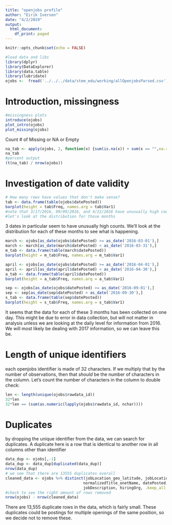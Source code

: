 ```yaml
---
title: "openjobs profile"
author: "Eirik Iversen"
date: "4/2/2019"
output:
  html_document:
    df_print: paged
---
```


```r
knitr::opts_chunk$set(echo = FALSE)
```

```r
#load data and libs 
library(dplyr)
library(DataExplorer)
library(data.table)
library(lubridate)
ojobs <-  fread('../../../data/stem_edu/working/allOpenjobsParsed.csv')
```

# Introduction, missingness 
```r
#missingness plots
introduce(ojobs)
plot_intro(ojobs)
plot_missing(ojobs)
```

Count # of Missing or NA or Empty 
```r
na_tab <- apply(ojobs, 2, function(x) {sum(is.na(x)) + sum(x == "",na.rm = T)})
na_tab 
#percent output
(t(na_tab) / nrow(ojobs))
```

# Investigation of date validity

```r
# How many rows have values that don't make sense?
tab <- data.frame(table(ojobs$datePosted))
barplot(height = tab$Freq, names.arg = tab$Var1)
#note that 3/17/2016, 09/09/2016, and 4/22/2016 have unusually high counts
#let's look at the distribution for those months
```

3 dates in particular seem to have unusually high counts. We'll look at the distribution for each of these months to see what is happening.

```r
march <- ojobs[as_date(ojobs$datePosted) >= as_date('2016-03-01'),]
march <- march[as_date(march$datePosted) < as_date('2016-03-31'),]
m_tab <- data.frame(table(march$datePosted))
barplot(height = m_tab$Freq, names.arg = m_tab$Var1)

april <- ojobs[as_date(ojobs$datePosted) >= as_date('2016-04-01'),]
april <- april[as_date(april$datePosted) < as_date('2016-04-30'),]
a_tab <- data.frame(table(april$datePosted))
barplot(height = a_tab$Freq, names.arg = a_tab$Var1)

sep <- ojobs[as_date(ojobs$datePosted) >= as_date('2016-09-01'),]
sep <- sep[as_date(sep$datePosted) < as_date('2016-09-30'),]
s_tab <- data.frame(table(sep$datePosted))
barplot(height = s_tab$Freq, names.arg = s_tab$Var1)
```

It seems that the data for each of these 3 months has been collected on one day. This might be due to error in data collection, but will not matter in analysis unless we are looking at the daily level for information from 2016. We will most likely be dealing with 2017 information, so we can leave this be. 

# Length of unique identifiers
each openjobs identifier is made of 32 characters. If we multiply that by the number of observations, then that 
*should* be the number of characters in the column. Let's count the number of characters in the column to double check:
```r
len <- length(unique(ojobs$rawdata_id))
32*len
32*len == (sum(as.numeric(lapply(ojobs$rawdata_id, nchar))))
```

# Duplicates
by dropping the unique identifier from the data, we can search for duplicates. A duplicate here is a row that is identical to another row in all columns
other than identifier
```r
data_dup <- ojobs[,-1]
data_dup <- data_dup[duplicated(data_dup)]
nrow(data_dup)
# we see that there are 13555 duplicates overall
cleaned_data <- ojobs %>% distinct(jobLocation_geo_latitude, jobLocation_geo_longitude, normalizedTitle_onetCode,
                                  normalizedTitle_onetName, datePosted, responsibilities, experienceRequirements,
                                  jobDescription, hiringOrg, .keep_all = TRUE)
#check to see the right amount of rows removed
nrow(ojobs) - nrow(cleaned_data)
```
There are 13,555 duplicate rows in the data, which is fairly small. These duplicates could be postings for multiple openings of the same position, so we decide not to remove these.


